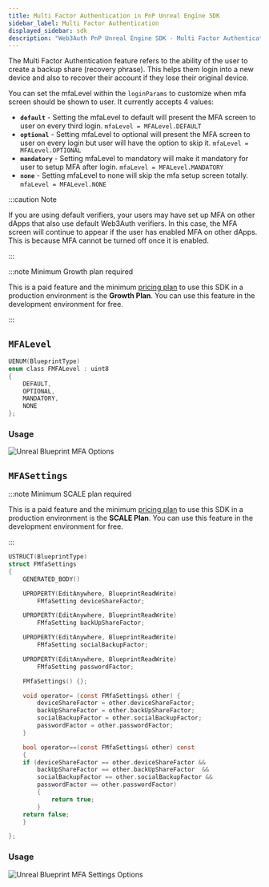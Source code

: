 ```yaml
---
title: Multi Factor Authentication in PnP Unreal Engine SDK
sidebar_label: Multi Factor Authentication
displayed_sidebar: sdk
description: "Web3Auth PnP Unreal Engine SDK - Multi Factor Authentication | Documentation - Web3Auth"
---
```


The Multi Factor Authentication feature refers to the ability of the user to create a backup share (recovery phrase). This helps them login into a new
device and also to recover their account if they lose their original device.

You can set the mfaLevel within the `loginParams` to customize when mfa screen should be shown to user. It currently accepts 4 values:

- **`default`** - Setting the mfaLevel to default will present the MFA screen to user on every third login. `mfaLevel = MFALevel.DEFAULT`
- **`optional`** - Setting mfaLevel to optional will present the MFA screen to user on every login but user will have the option to skip it.
  `mfaLevel = MFALevel.OPTIONAL`
- **`mandatory`** - Setting mfaLevel to mandatory will make it mandatory for user to setup MFA after login. `mfaLevel = MFALevel.MANDATORY`
- **`none`** - Setting mfaLevel to none will skip the mfa setup screen totally. `mfaLevel = MFALevel.NONE`

:::caution Note

If you are using default verifiers, your users may have set up MFA on other dApps that also use default Web3Auth verifiers. In this case, the MFA
screen will continue to appear if the user has enabled MFA on other dApps. This is because MFA cannot be turned off once it is enabled.

:::

:::note Minimum Growth plan required

This is a paid feature and the minimum [pricing plan](https://web3auth.io/pricing.html) to use this SDK in a production environment is the **Growth
Plan**. You can use this feature in the development environment for free.

:::

## `MFALevel`

```c
UENUM(BlueprintType)
enum class FMFALevel : uint8
{
	DEFAULT,
	OPTIONAL,
	MANDATORY,
	NONE
};
```

### Usage

![Unreal Blueprint MFA Options](/guides/sdk/unreal/mfa.png)

## `MFASettings`

:::note Minimum SCALE plan required

This is a paid feature and the minimum [pricing plan](https://web3auth.io/pricing.html) to use this SDK in a production environment is the **SCALE
Plan**. You can use this feature in the development environment for free.

:::

```c
USTRUCT(BlueprintType)
struct FMfaSettings
{
	GENERATED_BODY()

	UPROPERTY(EditAnywhere, BlueprintReadWrite)
    	FMfaSetting deviceShareFactor;

    UPROPERTY(EditAnywhere, BlueprintReadWrite)
    	FMfaSetting backUpShareFactor;

    UPROPERTY(EditAnywhere, BlueprintReadWrite)
        FMfaSetting socialBackupFactor;

    UPROPERTY(EditAnywhere, BlueprintReadWrite)
        FMfaSetting passwordFactor;

	FMfaSettings() {};

	void operator= (const FMfaSettings& other) {
		deviceShareFactor = other.deviceShareFactor;
		backUpShareFactor = other.backUpShareFactor;
		socialBackupFactor = other.socialBackupFactor;
		passwordFactor = other.passwordFactor;
	}

	bool operator==(const FMfaSettings& other) const
    {
    if (deviceShareFactor == other.deviceShareFactor &&
	    backUpShareFactor == other.backUpShareFactor  &&
	    socialBackupFactor == other.socialBackupFactor &&
	    passwordFactor == other.passwordFactor)
		{
			return true;
		}
	return false;
    }

};
```

### Usage

![Unreal Blueprint MFA Settings Options](/guides/sdk/unreal/unreal-mfa-settings.png)
